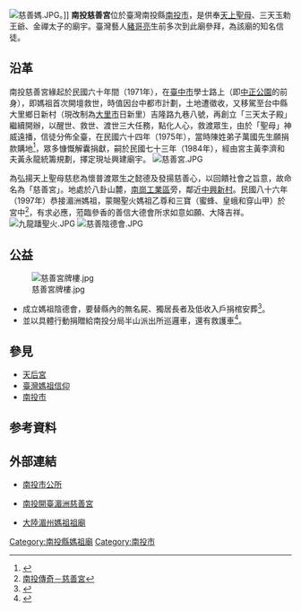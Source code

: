 {{東亞廟宇
| name = 南投慈善宮
| img = File:南投慈善宮.jpg
| img_capt = 
| image_width = 250px
| location = 臺灣南投縣南投市平山-{里}-工業路3之15號<ref>{{Cite web |url=http://www.twgod.com/CwP/P/P4919.html |title=臺灣寺廟網－慈善宮 |accessdate=2011-02-07 |archive-date=2011-02-27 |archive-url=https://web.archive.org/web/20110227210943/http://www.twgod.com/CwP/P/P4919.html |dead-url=no }}</ref>
| coordinates ={{coord|23.918626|120.664444|display=title,inline}}
| god = 天上聖母
| type = 
| struct =  
| open_year = 
| cere_date = 
| people = 
| cultural_collection =
| history = 
}}
[[File:慈善媽.JPG|thumb]]。]]
'''南投慈善宮'''位於臺灣南投縣[[南投市|南投市]]，是供奉[[天上聖母|天上聖母]]、三天玉勅王爺、金禪太子的廟宇。臺灣藝人[[豬哥亮|豬哥亮]]生前多次到此廟參拜，為該廟的知名信徒{{r|謝}}。

== 沿革 ==
南投慈善宮緣起於民國六十年間（1971年），在[[臺中市|臺中市]]學士路上（即[[中正公園_(臺中市北區)|中正公園]]的前身），即媽祖首次開壇救世，時值因台中都市計劃，土地遭徵收，又移駕至台中縣大里鄉日新村（現改制為[[大里區|大里市]]日新里）吉隆路九巷八號，再創立「三天太子殿」繼續開辦，以醒世、救世、渡世三大任務，點化人心，救渡眾生，由於「聖母」神威遠播，信徒分佈全臺，在民國六十四年（1975年），當時陳姓弟子萬國先生願捐款購地<ref>{{Cite web |url=http://tw.myblog.yahoo.com/jw!u_1dyISCAE9R9GNlavM3tg--/article?mid=1284 |title=台灣寺廟專欄 |accessdate=2011-02-07 |archive-date=2020-02-16 |archive-url=https://web.archive.org/web/20200216190427/http://tw.myblog.yahoo.com/jw!u_1dyISCAE9R9GNlavM3tg--/article?mid=1284 |dead-url=yes }}</ref>，眾多慷慨解囊捐獻，嗣於民國七十三年（1984年），經由宮主黃李濟和夫黃永龍統籌規劃，擇定現址興建廟宇。
[[File:慈善宮.JPG|thumb]]

為弘揚天上聖母慈悲為懷普渡眾生之懿德及發揚慈善心，以回饋社會之旨意，故命名為「慈善宮」。地處於八卦山麓，[[南崗工業區|南崗工業區]]旁，鄰近[[中興新村|中興新村]]。民國八十六年（1997年）恭接湄洲媽祖，蒙賜聖火媽祖乙尊和三寶（蜜蜂、皇蛾和穿山甲）於宮中<ref>[http://travel.nantou.gov.tw/01legend_main.asp?Id=82 南投傳奇－慈善宮]{{dead link|date=2018年3月 |bot=InternetArchiveBot |fix-attempted=yes }}</ref>，有求必應，蒞臨參香的善信大德會所求如意如願、大降吉祥。
[[File:九龍蹯聖火.JPG|thumb]]
[[File:慈善陰德會.JPG|thumb]]

==公益==
[[File:慈善宮牌樓.jpg|thumb]]
*成立媽祖陰德會，要替縣內的無名屍、獨居長者及低收入戶捐棺安葬<ref>{{Cite web |url=http://www.merit-times.com.tw/NewsPage.aspx?unid=117363 |title=南投縣慈善宮陰德會 為貧民善後 |accessdate=2014-01-04 |archive-date=2014-01-04 |archive-url=https://web.archive.org/web/20140104204318/http://www.merit-times.com.tw/NewsPage.aspx?unid=117363 |dead-url=no }}</ref>。
*並以具體行動捐贈給南投分局半山派出所巡邏車，還有救護車<ref>{{Cite web |url=http://leenews.com.tw/km-master/front/bin/ptdetail.phtml?Part=20120822-3 |title=南投慈善宮的捐贈警用巡邏車 |access-date=2014-01-04 |archive-url=https://web.archive.org/web/20140104204506/http://leenews.com.tw/km-master/front/bin/ptdetail.phtml?Part=20120822-3 |archive-date=2014-01-04 |dead-url=yes }}</ref>。

==參見==
*[[天后宮|天后宮]]
*[[臺灣媽祖信仰|臺灣媽祖信仰]]
*[[南投市|南投市]]

==参考資料==
{{reflist|refs=
<ref name="謝">{{cite news |url=https://news.ltn.com.tw/news/life/breakingnews/2537919 |author=謝介裕 |title=〈信不信由你！南投慈善宮普渡 豬哥亮「出關省親」〉 |publisher=《自由時報》 |date=2018-09-01 |accessdate=2021-03-28 |archive-date=2018-09-04 |archive-url=https://web.archive.org/web/20180904162248/http://news.ltn.com.tw/news/life/breakingnews/2537919 |dead-url=no }}</ref>
}}

==外部連結==
*{{zh-tw}}[https://web.archive.org/web/20100922232705/http://www.ntc.gov.tw/index.asp 南投市公所]
*{{zh-tw}}[http://www.nanto-mazu.com.tw/index.html 南投開臺湄洲慈善宮] {{Wayback|url=http://www.nanto-mazu.com.tw/index.html |date=20090708053336 }}
*{{zh-tw}}[https://archive.is/20121127164545/http://www.mz-mazu.org.cn/ 大陸湄州媽祖祖廟]

[[Category:南投縣媽祖廟|Category:南投縣媽祖廟]]
[[Category:南投市|Category:南投市]]
